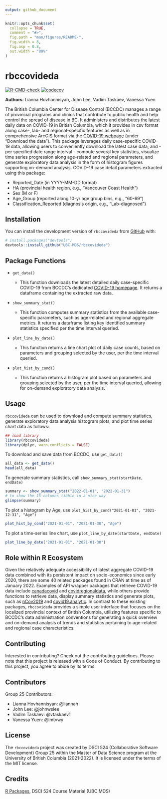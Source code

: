 ```yaml
---
output: github_document
---
```


<!-- README.md is generated from README.Rmd. Please edit that file -->

```r
knitr::opts_chunk$set(
  collapse = TRUE,
  comment = "#>",
  fig.path = "man/figures/README-",
  fig.width = 8,
  fig.asp = 0.8,
  out.width = "80%"
)
```

# rbccovideda

<!-- badges: start -->

[![R-CMD-check](https://github.com/UBC-MDS/rbccovideda/workflows/R-CMD-check/badge.svg)](https://github.com/UBC-MDS/rbccovideda/actions)
[![codecov](https://codecov.io/gh/UBC-MDS/rbccovideda/branch/master/graph/badge.svg?token=BHMAm2mkUK)](https://codecov.io/gh/UBC-MDS/rbccovideda)

<!-- badges: end -->

**Authors**:  Lianna Hovhannisyan, John Lee, Vadim Taskaev, Vanessa Yuen

The British Columbia Center for Disease Control (BCCDC) manages a range of provincial programs and clinics that contribute to public health and help control the spread of disease in BC. It administers and distributes the latest daily data on COVID-19 in British Columbia, which it provides in csv format along case-, lab- and regional-specific features as well as in comprehensive ArcGIS format via the [COVID-19 webpage](http://www.bccdc.ca/health-info/diseases-conditions/covid-19/data) (under "Download the data"). This package leverages daily case-specific COVID-19 data, allowing users to conveniently download the latest case data, and - per specified date range interval - compute several key statistics, visualize time series progression along age-related and regional parameters, and generate exploratory data analysis in the form of histogram figures supporting on-demand analysis. COVID-19 case detail parameters extracted using this package:

-   Reported_Date (in YYYY-MM-DD format)
-   HA (provincial health region, e.g., "Vancouver Coast Health")
-   Sex (M or F)
-   Age_Group (reported along 10-yr age group bins, e.g., "60-69")
-   Classification_Reported (diagnosis origin, e.g., "Lab-diagnosed")

## Installation

You can install the development version of `rbccovideda` from [GitHub](https://github.com/) with:

``` r
# install.packages("devtools")
devtools::install_github("UBC-MDS/rbccovideda")
```

## Package Functions

-   `get_data()`

    -   This function downloads the latest detailed daily case-specific COVID-19 from BCCDC's dedicated [COVID-19 homepage](http://www.bccdc.ca/health-info/diseases-conditions/covid-19/data). It returns a dataframe containing the extracted raw data.

-   `show_summary_stat()`

    -   This function computes summary statistics from the available case-specific parameters, such as age-related and regional aggregate metrics. It returns a dataframe listing key identified summary statistics specified per the time interval queried.

-   `plot_line_by_date()`

    -   This function returns a line chart plot of daily case counts, based on parameters and grouping selected by the user, per the time interval queried.

-   `plot_hist_by_cond()`

    -   This function returns a histogram plot based on parameters and grouping selected by the user, per the time interval queried, allowing for on-demand exploratory data analysis.

## Usage

`rbccovideda` can be used to download and compute summary statistics, generate exploratory data analysis histogram plots, and plot time series chart data as follows:

```r
## load library
library(rbccovideda)
library(dplyr, warn.conflicts = FALSE)
```

To download and save data from BCCDC, use `get_data()`
```r
all_data <- get_data()
head(all_data)
```
To generate summary statistics, call `show_summary_stat(startDate, endDate)`
```r
summary <- show_summary_stat("2022-01-01", "2022-01-31")
# to show the 15-columns tibble in a nice way
glimpse(summary)
```
To plot a histogram by Age, use `plot_hist_by_cond("2021-01-01", "2021-12-31", "Age")`
```r
plot_hist_by_cond("2021-01-01", "2021-01-30", "Age")
```


To plot a time-series line chart, use `plot_line_by_date(startDate, endDate)`
```r
plot_line_by_date("2021-01-01", "2021-01-30")
```


## **Role within R Ecosystem**

Given the relatively adequate accessibility of latest aggregate COVID-19 data combined with its persistent impact on socio-economics since early 2020, there are some 40 related packages found in CRAN at time as of January 2022. Examples of API wrapper packages that retrieve COVID-19 data include [canadacovid](https://github.com/taylordunn/canadacovid) and [covidregionaldata](https://github.com/epiforecasts/covidregionaldata/), while others provide functions to retrieve data, display summary statistics and generate plots, such as [nCov2019](https://github.com/YuLab-SMU/nCov2019) and [covid19.analytic](https://github.com/mponce0/covid19.analytic). In contrast to these existing packages, `rbccovideda` provides a simple user interface that focuses on the localized provincial context of British Columbia, utilizing features specific to BCCDC's data administration conventions for generating a quick overview and on-demand analysis of trends and statistics pertaining to age-related and regional case characteristics.


## Contributing

Interested in contributing? Check out the contributing guidelines. Please note that this project is released with a Code of Conduct. By contributing to this project, you agree to abide by its terms.

## Contributors

Group 25 Contributors:

-   Lianna Hovhannisyan: \@liannah
-   John Lee: \@johnwslee
-   Vadim Taskaev: \@vtaskaev1
-   Vanessa Yuen: \@imtvwy

## License

The `rbccovideda` project was created by DSCI 524 (Collaborative Software Development) Group 25 within the Master of Data Science program at the University of British Columbia (2021-2022). It is licensed under the terms of the MIT license.  

## Credits

[R Packages](<https://r-pkgs.org/>), DSCI 524 Course Material (UBC MDS)

